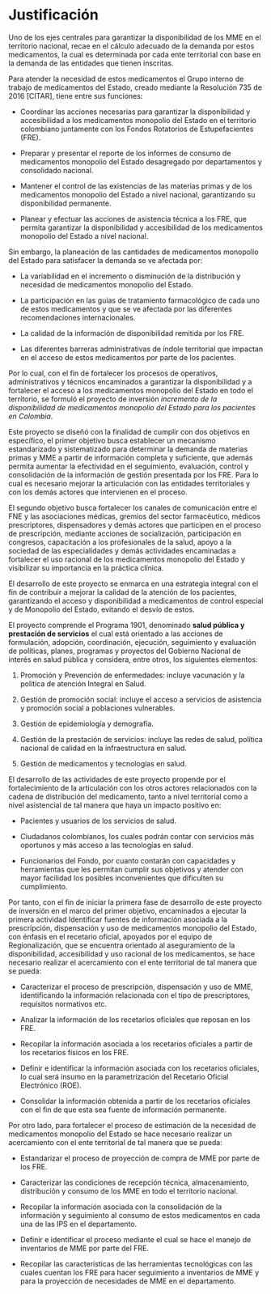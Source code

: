 # Justificación

Uno de los ejes centrales para garantizar la disponibilidad de los MME en el territorio nacional, recae en el cálculo adecuado de la demanda por estos medicamentos, la cual es determinada por cada ente territorial con base en la demanda de las entidades que tienen inscritas.

Para atender la necesidad de estos medicamentos el Grupo interno de trabajo de medicamentos del Estado, creado mediante la Resolución 735 de 2016 [CITAR], tiene entre sus funciones:

- Coordinar las acciones necesarias para garantizar la disponibilidad y accesibilidad a los medicamentos monopolio del Estado en el territorio colombiano juntamente con los Fondos Rotatorios de Estupefacientes (FRE).

- Preparar y presentar el reporte de los informes de consumo de medicamentos monopolio del Estado desagregado por departamentos y consolidado nacional.

- Mantener el control de las existencias de las materias primas y de los medicamentos monopolio del Estado a nivel nacional, garantizando su disponibilidad permanente.

- Planear y efectuar las acciones de asistencia técnica a los FRE, que permita garantizar la disponibilidad y accesibilidad de los medicamentos monopolio del Estado a nivel nacional.

Sin embargo, la planeación de las cantidades de medicamentos monopolio del Estado para satisfacer la demanda se ve afectada por:

- La variabilidad en el incremento o disminución de la distribución y necesidad de medicamentos monopolio del Estado.

- La participación en las guías de tratamiento farmacológico de cada uno de estos medicamentos y que se ve afectada por las diferentes recomendaciones internacionales.

-  La calidad de la información de disponibilidad remitida por los FRE.

- Las diferentes barreras administrativas de índole territorial que impactan en el acceso de estos medicamentos por parte de los pacientes.

Por lo cual, con el fin de fortalecer los procesos de operativos, administrativos y técnicos encaminados a garantizar la disponibilidad y a fortalecer el acceso a los medicamentos monopolio del Estado en todo el territorio, se formuló el proyecto de inversión *incremento de la disponibilidad de medicamentos monopolio del Estado para los pacientes en Colombia*.

Este proyecto se diseñó con la finalidad de cumplir con dos objetivos en específico, el primer objetivo busca establecer un mecanismo estandarizado y sistematizado para determinar la demanda de materias primas y MME a partir de información completa y suficiente, que además permita aumentar la efectividad en el seguimiento, evaluación, control y consolidación de la información de gestión presentada por los FRE. Para lo cual es necesario mejorar la articulación con las entidades territoriales y con los demás actores que intervienen en el proceso.

El segundo objetivo busca fortalecer los canales de comunicación entre el FNE y las asociaciones médicas, gremios del sector farmacéutico, médicos prescriptores, dispensadores y demás actores que participen en el proceso de prescripción, mediante acciones de socialización, participación en congresos, capacitación a los profesionales de la salud, apoyo a la sociedad de las especialidades y demás actividades encaminadas a fortalecer el uso racional de los medicamentos monopolio del Estado y visibilizar su importancia en la práctica clínica.

El desarrollo de este proyecto se enmarca en una estrategia integral con el fin de contribuir a mejorar la calidad de la atención de los pacientes, garantizando el acceso y disponibilidad a medicamentos de control especial y de Monopolio del Estado, evitando el desvío de estos.

El proyecto comprende el Programa 1901, denominado **salud pública y prestación de servicios** el cual está orientado a las acciones de formulación, adopción, coordinación, ejecución, seguimiento y evaluación de políticas, planes, programas y proyectos del Gobierno Nacional de interés en salud pública y considera, entre otros, los siguientes elementos:

1. Promoción y Prevención de enfermedades: incluye vacunación y la política de atención Integral en Salud.

2. Gestión de promoción social: incluye el acceso a servicios de asistencia y promoción social a poblaciones vulnerables.

3. Gestión de epidemiología y demografía.

4. Gestión de la prestación de servicios: incluye las redes de salud, política nacional de calidad en la infraestructura en salud.

5. Gestión de medicamentos y tecnologías en salud.

El desarrollo de las actividades de este proyecto propende por el fortalecimiento de la articulación con los otros actores relacionados con la cadena de distribución del medicamento, tanto a nivel territorial como a nivel asistencial de tal manera que haya un impacto positivo en:

- Pacientes y usuarios de los servicios de salud.

- Ciudadanos colombianos, los cuales podrán contar con servicios más oportunos y más acceso a las tecnologías en salud.

- Funcionarios del Fondo, por cuanto contarán con capacidades y herramientas que les permitan cumplir sus objetivos y atender con mayor facilidad los posibles inconvenientes que dificulten su cumplimiento.

Por tanto, con el fin de iniciar la primera fase de desarrollo de este proyecto de inversión en el marco del primer objetivo, encaminados a ejecutar la primera actividad Identificar fuentes de información asociada a la prescripción, dispensación y uso de medicamentos monopolio del Estado, con énfasis en el recetario oficial, apoyados por el equipo de Regionalización, que se encuentra orientado al aseguramiento de la disponibilidad, accesibilidad y uso racional de los medicamentos, se hace necesario realizar el acercamiento con el ente territorial de tal manera que se pueda:

- Caracterizar el proceso de prescripción, dispensación y uso de MME, identificando la información relacionada con el tipo de prescriptores, requisitos normativos etc.

- Analizar la información de los recetarios oficiales que reposan en los FRE.

- Recopilar la información asociada a los recetarios oficiales a partir de los recetarios físicos en los FRE.

- Definir e identificar la información asociada con los recetarios oficiales, lo cual será insumo en la parametrización del Recetario Oficial Electrónico (ROE).

- Consolidar la información obtenida a partir de los recetarios oficiales con el fin de que esta sea fuente de información permanente.

Por otro lado, para fortalecer el proceso de estimación de la necesidad de medicamentos monopolio del Estado se hace necesario realizar un acercamiento con el ente territorial de tal manera que se pueda:

- Estandarizar el proceso de proyección de compra de MME por parte de los FRE.

- Caracterizar las condiciones de recepción técnica, almacenamiento, distribución y consumo de los MME en todo el territorio nacional.

- Recopilar la información asociada con la consolidación de la información y seguimiento al consumo de estos medicamentos en cada una de las IPS en el departamento.

- Definir e identificar el proceso mediante el cual se hace el manejo de inventarios de MME por parte del FRE.

- Recopilar las características de las herramientas tecnológicas con las cuales cuentan los FRE para hacer seguimiento a inventarios de MME y para la proyección de necesidades de MME en el departamento.

